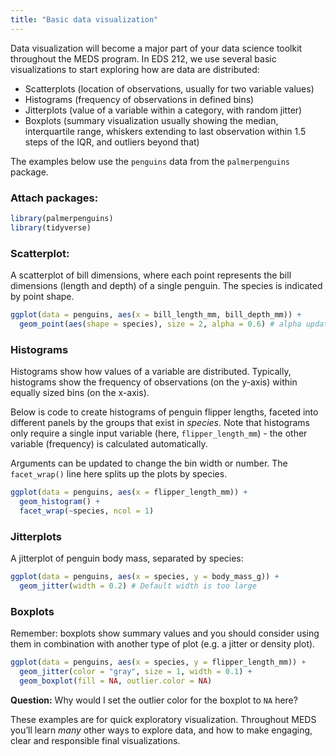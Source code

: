 ```yaml
---
title: "Basic data visualization"
---
```


Data visualization will become a major part of your data science toolkit throughout the MEDS program. In EDS 212, we use several basic visualizations to start exploring how are data are distributed: 

- Scatterplots (location of observations, usually for two variable values)
- Histograms (frequency of observations in defined bins)
- Jitterplots (value of a variable within a category, with random jitter)
- Boxplots (summary visualization usually showing the median, interquartile range, whiskers extending to last observation within 1.5 steps of the IQR, and outliers beyond that)

The examples below use the `penguins` data from the `palmerpenguins` package.

### Attach packages: 

```r
library(palmerpenguins)
library(tidyverse)
```

### Scatterplot:

A scatterplot of bill dimensions, where each point represents the bill dimensions (length and depth) of a single penguin. The species is indicated by point shape. 

```r
ggplot(data = penguins, aes(x = bill_length_mm, bill_depth_mm)) +
  geom_point(aes(shape = species), size = 2, alpha = 0.6) # alpha updates transparency
```
### Histograms

Histograms show how values of a variable are distributed. Typically, histograms show the frequency of observations (on the y-axis) within equally sized bins (on the x-axis). 

Below is code to create histograms of penguin flipper lengths, faceted into different panels by the groups that exist in *species*. Note that histograms only require a single input variable (here, `flipper_length_mm`) - the other variable (frequency) is calculated automatically.

Arguments can be updated to change the bin width or number. The `facet_wrap()` line here splits up the plots by species. 

```r
ggplot(data = penguins, aes(x = flipper_length_mm)) +
  geom_histogram() +
  facet_wrap(~species, ncol = 1)
```

### Jitterplots

A jitterplot of penguin body mass, separated by species: 

```r
ggplot(data = penguins, aes(x = species, y = body_mass_g)) +
  geom_jitter(width = 0.2) # Default width is too large
```

### Boxplots

Remember: boxplots show summary values and you should consider using them in combination with another type of plot (e.g. a jitter or density plot). 

```r
ggplot(data = penguins, aes(x = species, y = flipper_length_mm)) +
  geom_jitter(color = "gray", size = 1, width = 0.1) +
  geom_boxplot(fill = NA, outlier.color = NA)
```

**Question:** Why would I set the outlier color for the boxplot to `NA` here?

These examples are for quick exploratory visualization. Throughout MEDS you'll learn *many* other ways to explore data, and how to make engaging, clear and responsible final visualizations. 
